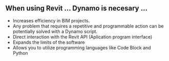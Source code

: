 ## When using Revit ... Dynamo is necesary ...

- Increases efficiency in BIM projects.
- Any problem that requires a repetitive and programmable action can be potentially solved with a Dynamo script.
- Direct interaction with the Revit API (Aplication program interface)
- Expands the limits of the software
- Allows you to utilize programming languages like Code Block and Python
